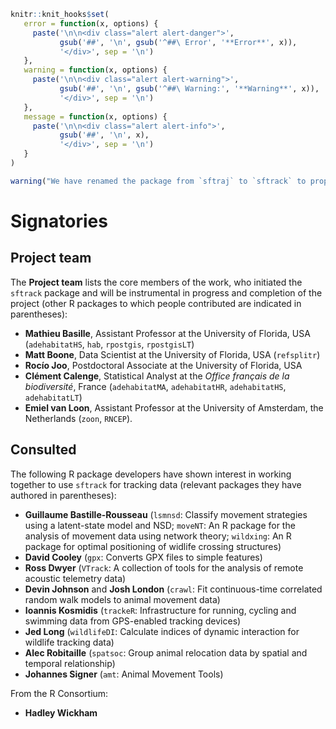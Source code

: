 ```r
knitr::knit_hooks$set(
   error = function(x, options) {
     paste('\n\n<div class="alert alert-danger">',
           gsub('##', '\n', gsub('^##\ Error', '**Error**', x)),
           '</div>', sep = '\n')
   },
   warning = function(x, options) {
     paste('\n\n<div class="alert alert-warning">',
           gsub('##', '\n', gsub('^##\ Warning:', '**Warning**', x)),
           '</div>', sep = '\n')
   },
   message = function(x, options) {
     paste('\n\n<div class="alert alert-info">',
           gsub('##', '\n', x),
           '</div>', sep = '\n')
   }
)
```

```r
warning("We have renamed the package from `sftraj` to `sftrack` to properly reflect the purpose of the package, and the underlying semantical definitions.", noBreaks. = TRUE)
```


# Signatories
<!-- 
This section provides the ISC with a view of the support received from the community for a proposal. Acceptance isn't predicated on popularity but community acceptance is important.  Willingness to accept outside input is also a good marker for project delivery. 

An optional section would be for R-Core signatories where changes to R are proposed.
-->


## Project team
<!-- 
Who are the people responsible for actually delivering the project if the proposal gets accepted and are already signed up and rearing to go?
-->

The **Project team** lists the core members of the work, who initiated
the `sftrack` package and will be instrumental in progress and
completion of the project (other R packages to which people
contributed are indicated in parentheses):

  * **Mathieu Basille**, Assistant Professor at the University of
    Florida, USA (`adehabitatHS`, `hab`, `rpostgis`, `rpostgisLT`)
  * **Matt Boone**, Data Scientist at the University of Florida, USA
    (`refsplitr`)
  * **Rocío Joo**, Postdoctoral Associate at the University of
    Florida, USA
  * **Clément Calenge**, Statistical Analyst at the *Office français
    de la biodiversité*, France (`adehabitatMA`, `adehabitatHR`,
    `adehabitatHS`, `adehabitatLT`)
  * **Emiel van Loon**, Assistant Professor at the University of
    Amsterdam, the Netherlands (`zoon`, `RNCEP`).


<!-- ## Contributors -->
<!-- 
Who are the people who have actively helped with this proposal but won't necessarily be on the core project team later?
-->


## Consulted
<!-- 
Who has been given the opportunity to provide feedback on the proposal? This should include any R Consortium & ISC members who the proposal has been discussed with.
-->

The following R package developers have shown interest in working
together to use `sftrack` for tracking data (relevant packages they
have authored in parentheses):

  * **Guillaume Bastille-Rousseau** (`lsmnsd`: Classify movement
    strategies using a latent-state model and NSD; `moveNT`: An R
    package for the analysis of movement data using network theory;
    `wildxing`: An R package for optimal positioning of widlife
    crossing structures)
  * **David Cooley** (`gpx`: Converts GPX files to simple features)
  * **Ross Dwyer** (`VTrack`: A collection of tools for the analysis
    of remote acoustic telemetry data)
  * **Devin Johnson** and **Josh London** (`crawl`: Fit
    continuous-time correlated random walk models to animal movement
    data)
  * **Ioannis Kosmidis** (`trackeR`: Infrastructure for running,
    cycling and swimming data from GPS-enabled tracking devices)
  * **Jed Long** (`wildlifeDI`: Calculate indices of dynamic
    interaction for wildlife tracking data)
  * **Alec Robitaille** (`spatsoc`: Group animal relocation data by
    spatial and temporal relationship)
  * **Johannes Signer** (`amt`: Animal Movement Tools)

From the R Consortium:

  * **Hadley Wickham**
